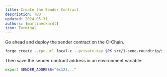 ```yaml
---
title: Create the Sender Contract
description: TBD
updated: 2024-05-31
authors: [martineckardt]
icon: Terminal
---
```


Go ahead and deploy the sender contract on the C-Chain. 

```bash
forge create --rpc-url local-c --private-key $PK src/1-send-roundtrip/senderOnCChain.sol:SenderOnCChain
```

Then save the sender contract address in an environment variable:

```bash
export SENDER_ADDRESS="0x123..."
```